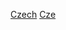 {{Portal box|捷克|體育運動}}
{{Year by category
|m=2
|c=0
|d=1
|y=4
|cat=捷克體育
|sortkey=體育
|parent=各年份捷克體育
|subcat=2014年捷克
}}
[[Category:2014年各國體育|Czech]]
[[Category:2014年歐洲體育|Cze]]